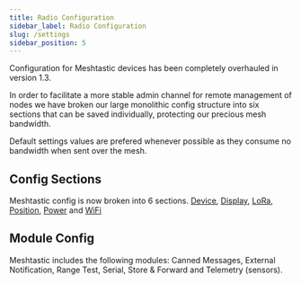 ```yaml
---
title: Radio Configuration
sidebar_label: Radio Configuration
slug: /settings
sidebar_position: 5
---
```



Configuration for Meshtastic devices has been completely overhauled in version 1.3.  

In order to facilitate a more stable admin channel for remote management of nodes we have broken our large monolithic config structure into six sections that can be saved individually, protecting our precious mesh bandwidth.

Default settings values are prefered whenever possible as they consume no bandwidth when sent over the mesh.

## Config Sections

Meshtastic config is now broken into 6 sections. [Device](/docs/settings/config/device), [Display](/docs/config/display), [LoRa](/docs/config/lora), [Position](/docs/config/position), [Power](/docs/config/power) and [WiFi](/docs/config/wifi)

## Module Config

Meshtastic includes the following modules: Canned Messages, External Notification, Range Test, Serial, Store & Forward and Telemetry (sensors).